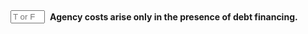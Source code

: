 ::: {.question-block}

<form onsubmit="event.preventDefault(); checkAnswerBox('module9_tf_q20','F')" style="display: flex; align-items: center; gap: 8px;">
  <input type="text" id="module9_tf_q20" name="module9_tf_q20" maxlength="1" placeholder="T or F" style="width: 55px;" data-correct-answer="F" /> 
  <label for="module9_tf_q20"><strong>Agency costs arise only in the presence of debt financing.</strong></label>
</form>

<div id="feedback-module9_tf_q20" class="feedback" data-status="" style="display:none;">
FALSE. Agency costs can also arise from conflicts between shareholders and managers, not just from debt financing. These costs occur whenever different stakeholders have conflicting interests.
</div>

:::
